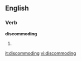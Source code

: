 
==English==

===Verb===
'''discommoding'''

# {{present participle of|[[discommode]]}}

[[it:discommoding]]
[[vi:discommoding]]